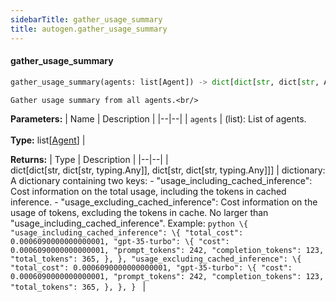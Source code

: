 ```yaml
---
sidebarTitle: gather_usage_summary
title: autogen.gather_usage_summary
---
```


<code class="doc-symbol doc-symbol-heading doc-symbol-function"></code>
#### gather_usage_summary

```python
gather_usage_summary(agents: list[Agent]) -> dict[dict[str, dict[str, Any]], dict[str, dict[str, Any]]]
```

    Gather usage summary from all agents.<br/>

<b>Parameters:</b>
| Name | Description |
|--|--|
| `agents` | (list): List of agents.<br/><br/>**Type:** list[[Agent](/docs/api-reference/autogen/Agent)] |

<b>Returns:</b>
| Type | Description |
|--|--|
| dict[dict[str, dict[str, typing.Any]], dict[str, dict[str, typing.Any]]] | dictionary: A dictionary containing two keys: - "usage_including_cached_inference": Cost information on the total usage, including the tokens in cached inference. - "usage_excluding_cached_inference": Cost information on the usage of tokens, excluding the tokens in cache. No larger than "usage_including_cached_inference". Example: ```python \{ "usage_including_cached_inference": \{ "total_cost": 0.0006090000000000001, "gpt-35-turbo": \{ "cost": 0.0006090000000000001, "prompt_tokens": 242, "completion_tokens": 123, "total_tokens": 365, }, }, "usage_excluding_cached_inference": \{ "total_cost": 0.0006090000000000001, "gpt-35-turbo": \{ "cost": 0.0006090000000000001, "prompt_tokens": 242, "completion_tokens": 123, "total_tokens": 365, }, }, } ``` |

<br />